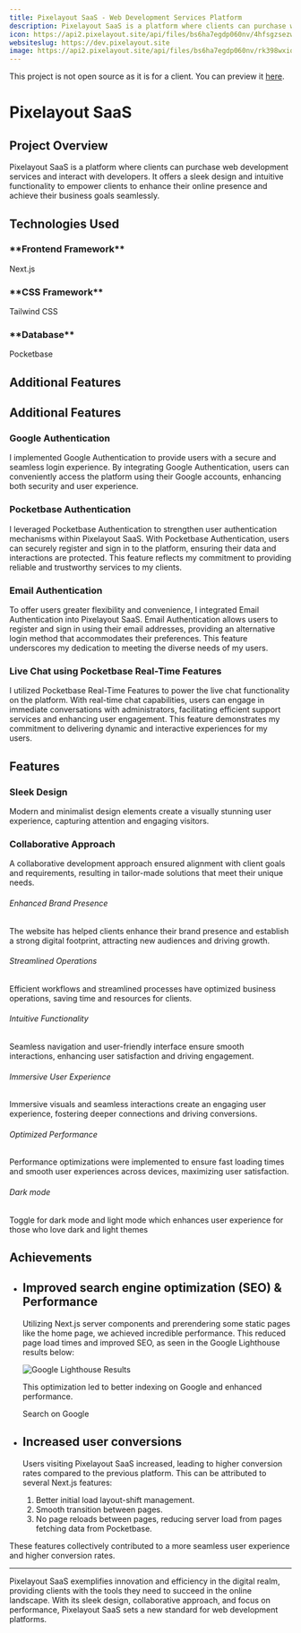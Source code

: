 ```yaml
---
title: Pixelayout SaaS - Web Development Services Platform
description: Pixelayout SaaS is a platform where clients can purchase web development services and interact with developers. It features live chat, project feeds, and more.
icon: https://api2.pixelayout.site/api/files/bs6ha7egdp060nv/4hfsgzsezw4h5rj/icon_0zT0mu80Xx.svg?token=
websiteslug: https://dev.pixelayout.site
image: https://api2.pixelayout.site/api/files/bs6ha7egdp060nv/rk398wxioeliba3/pixelayout_saas_HtxkeGMzTS.jpg?token=
---
```


<div>

This project is not open source as it is for a client. You can preview it [here](https://www.currentdigital.studio).

</div>

# Pixelayout SaaS

## Project Overview

Pixelayout SaaS is a platform where clients can purchase web development services and interact with developers. It offers a sleek design and intuitive functionality to empower clients to enhance their online presence and achieve their business goals seamlessly.

## Technologies Used

<div className="grid lg:grid-cols-2">
<div className="rounded-lg flex flex-row items-center justify-start gap-x-6 mt-10">
  <Nextjs className="text-green-600 size-16" /> 
  
  <div className="flex flex-col">
  <h3>**Frontend Framework**</h3>
  <p>Next.js</p>
  </div>
</div>
<div className="rounded-lg flex flex-row items-center justify-start gap-x-6 mt-10">
  <TailwindCSS className="text-green-600 size-16" /> 
  
  <div className="flex flex-col">
  <h3>**CSS Framework**</h3>
  <p>Tailwind CSS</p>
 
  </div>
</div>
<div className="rounded-lg flex flex-row items-center justify-start gap-x-6 mt-10">
  <Pocketbase className="text-green-600 size-16" /> 
  
  <div className="flex flex-col">
  <h3>**Database**</h3>
  <p>Pocketbase</p>
  </div>
</div>

</div>

## Additional Features

## Additional Features

### Google Authentication
I implemented Google Authentication to provide users with a secure and seamless login experience. By integrating Google Authentication, users can conveniently access the platform using their Google accounts, enhancing both security and user experience.

### Pocketbase Authentication
I leveraged Pocketbase Authentication to strengthen user authentication mechanisms within Pixelayout SaaS. With Pocketbase Authentication, users can securely register and sign in to the platform, ensuring their data and interactions are protected. This feature reflects my commitment to providing reliable and trustworthy services to my clients.

### Email Authentication
To offer users greater flexibility and convenience, I integrated Email Authentication into Pixelayout SaaS. Email Authentication allows users to register and sign in using their email addresses, providing an alternative login method that accommodates their preferences. This feature underscores my dedication to meeting the diverse needs of my users.

### Live Chat using Pocketbase Real-Time Features
I utilized Pocketbase Real-Time Features to power the live chat functionality on the platform. With real-time chat capabilities, users can engage in immediate conversations with administrators, facilitating efficient support services and enhancing user engagement. This feature demonstrates my commitment to delivering dynamic and interactive experiences for my users.


## Features


<div className="grid lg:grid-cols-2 gap-4 py-6">
<div class="rounded-lg bg-green-600 p-6 text-white">
  <h3 class="mb-4 text-xl font-semibold flex items-center gap-x-2">
  <Check className="font-bold" size={20} /><span>Sleek Design</span>
  </h3>
  <p class="text-primary text-gray-300">
    Modern and minimalist design elements create a visually stunning user
    experience, capturing attention and engaging visitors.
  </p>
</div>

<div class="rounded-lg bg-green-600 text-white p-6">
<h3 class="mb-4 text-xl font-semibold flex items-center gap-x-2">
  <Check className="font-bold" size={20} /><span>Collaborative Approach</span>
  </h3>
 
  <p class="text-primary text-gray-300">
    A collaborative development approach ensured alignment with client goals and
    requirements, resulting in tailor-made solutions that meet their unique
    needs.
  </p>
</div>
</div>

<div className="mx-auto px-4 py-16 sm:max-w-xl md:max-w-full md:px-24 lg:max-w-screen-xl lg:px-8 lg:py-20">
  <div className="row-gap-8 sm:row-gap-0 grid sm:grid-cols-2 lg:grid-cols-3">
    <div className="border-b p-8 sm:border-r">
      <div className="max-w-md text-center">
        <div className="mx-auto mb-4 flex h-16 w-16 items-center justify-center rounded-full sm:h-16 sm:w-16">
          <Check />
        </div>
        <h6 className="mb-2 font-semibold leading-5">
          Enhanced Brand Presence
        </h6>
        <p className="mb-3 text-sm">
          The website has helped clients enhance their brand presence and
          establish a strong digital footprint, attracting new audiences and
          driving growth.
        </p>
      </div>
    </div>
    <div className="border-b p-8 lg:border-r">
      <div className="max-w-md text-center">
        <div className="mx-auto mb-4 flex h-16 w-16 items-center justify-center rounded-full sm:h-16 sm:w-16">
          <Check />
        </div>
        <h6 className="mb-2 font-semibold leading-5">Streamlined Operations</h6>
        <p className="mb-3 text-sm">
          Efficient workflows and streamlined processes have optimized business
          operations, saving time and resources for clients.
        </p>
      </div>
    </div>
    <div className="border-b p-8 sm:border-rlg:border-r-0">
      <div className="max-w-md text-center">
        <div className="mx-auto mb-4 flex h-16 w-16 items-center justify-center rounded-full sm:h-16 sm:w-16">
          <Check />
        </div>
        <h6 className="mb-2 font-semibold leading-5">
          Intuitive Functionality
        </h6>
        <p className="mb-3 text-sm">
          Seamless navigation and user-friendly interface ensure smooth
          interactions, enhancing user satisfaction and driving engagement.
        </p>
      </div>
    </div>
    <div className="border-b p-8 lg:border-b-0 lg:border-r">
      <div className="max-w-md text-center">
        <div className="mx-auto mb-4 flex h-16 w-16 items-center justify-center rounded-full sm:h-16 sm:w-16">
          <Check />
        </div>
        <h6 className="mb-2 font-semibold leading-5">
          Immersive User Experience
        </h6>
        <p className="mb-3 text-sm ">
          Immersive visuals and seamless interactions create an engaging user
          experience, fostering deeper connections and driving conversions.
        </p>
      </div>
    </div>
    <div className="border-b p-8 sm:border-b-0 sm:border-r">
      <div className="max-w-md text-center">
        <div className="mx-auto mb-4 flex h-16 w-16 items-center justify-center rounded-full sm:h-16 sm:w-16">
          <Check />
        </div>
        <h6 className="mb-2 font-semibold leading-5">Optimized Performance</h6>
        <p className="mb-3 text-sm ">
          Performance optimizations were implemented to ensure fast loading
          times and smooth user experiences across devices, maximizing user
          satisfaction.
        </p>
      </div>
    </div>
    <div className="p-8">
      <div className="max-w-md text-center">
        <div className="mx-auto mb-4 flex h-16 w-16 items-center justify-center rounded-full sm:h-16 sm:w-16">
          <Check />
        </div>
        <h6 className="mb-2 font-semibold leading-5">Dark mode</h6>
        <p className="mb-3 text-sm">
          Toggle for dark mode and light mode which enhances user experience for
          those who love dark and light themes
        </p>
      </div>
    </div>
  </div>
</div>

## Achievements

- ## Improved search engine optimization (SEO) & Performance

  Utilizing Next.js server components and prerendering some static pages like the home page, we achieved incredible performance. This reduced page load times and improved SEO, as seen in the Google Lighthouse results below:

  ![Google Lighthouse Results](https://api2.pixelayout.site/api/files/bs6ha7egdp060nv/m64qkhffnnx65gx/screenshot_2024_05_30_182857_x2MTXUdte6.webp?token=)

  This optimization led to better indexing on Google and enhanced performance.

  <div className="flex items-start py-10 text-white">
    <Link
      className="flex items-center justify-start gap-x-4 rounded-full bg-green-600 px-4 py-1 no-underline"
      href="https://www.google.com/search?q=dev.pixelayout.site&sca_esv=9ef43ef143c24271&sxsrf=ADLYWIIsVpCTco8aN8sS4LW88CnEtxV5bA%3A1717083079849&source=hp&ei=x5tYZs_TMOTui-gPuvyoiAk&iflsig=AL9hbdgAAAAAZlip12ZU_OrFaKj90rCGKiBL-6tI_BWD&ved=0ahUKEwiP05X42LWGAxVk9wIHHTo-CpEQ4dUDCBU&uact=5&oq=dev.pixelayout.site&gs_lp=Egdnd3Mtd2l6IhNkZXYucGl4ZWxheW91dC5zaXRlSO0IUIYFWIYFcAF4AJABAJgB9wGgAfcBqgEDMi0xuAEDyAEA-AEC-AEBmAIBoAIHqAIKwgIHECMYJxjqApgDB5IHATGgB0c&sclient=gws-wiz#ip=1"
    >
      <Search />
      <span>Search on Google</span>
    </Link>
  </div>

- ## Increased user conversions
  Users visiting Pixelayout SaaS increased, leading to higher conversion rates compared to the previous platform. This can be attributed to several Next.js features:
  
    1. Better initial load layout-shift management.
    2. Smooth transition between pages.
    3. No page reloads between pages, reducing server load from pages fetching data from Pocketbase.

These features collectively contributed to a more seamless user experience and higher conversion rates.

---

Pixelayout SaaS exemplifies innovation and efficiency in the digital realm, providing clients with the tools they need to succeed in the online landscape. With its sleek design, collaborative approach, and focus on performance, Pixelayout SaaS sets a new standard for web development platforms.